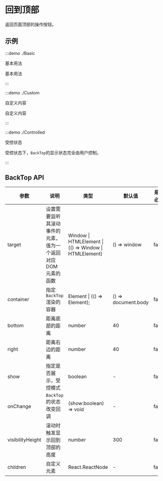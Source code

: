 # 回到顶部

返回页面顶部的操作按钮。

## 示例

:::demo ./Basic

基本用法

基本用法

:::

:::demo ./Custom

自定义内容

自定义内容

:::

:::demo ./Controlled

受控状态

受控状态下，`BackTop`的显示状态完全由用户控制。

:::

## BackTop API

| 参数 | 说明 | 类型 | 默认值 | 是否必填 |
| --- | --- | --- | --- | --- |
| target | 设置需要监听其滚动事件的元素，值为一个返回对应 DOM 元素的函数 | Window \| HTMLElement \| (() => Window \| HTMLElement) | () => window | false |
| container | 指定`BackTop`渲染的容器 | Element \| (() => Element); | () => document.body | false |
| bottom | 距离底部的距离 | number | 40 | false |
| right | 距离右边的距离 | number | 40 | false |
| show | 指定是否展示，受控模式 | boolean | - | false |
| onChange | `BackTop`的状态改变回调 | (show:boolean) => void | - | false |
| visibilityHeight | 滚动时触发显示回到顶部的高度 | number | 300 | false |
| children | 自定义元素 | React.ReactNode | - | false |
